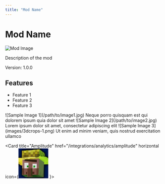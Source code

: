 ---
title: "Mod Name"
---

# Mod Name

<div style={{display: 'flex', justifyContent: 'space-between'}}>
  <div>
    <img src="/logo/docusaurus.png" alt="Mod Image" />
  </div>
  <div>
    <p>Description of the mod</p>
    <p>Version: 1.0.0</p>
  </div>
</div>

## Features

- Feature 1
- Feature 2
- Feature 3

<CardGroup>
  <Card title="First Card" icon="image">
    ![Sample Image 1](/path/to/image1.jpg)
    Neque porro quisquam est qui dolorem ipsum quia dolor sit amet
  </Card>
  <Card title="Second Card" icon="photo">
    ![Sample Image 2](/path/to/image2.jpg)
    Lorem ipsum dolor sit amet, consectetur adipiscing elit
  </Card>
  <Card title="Third Card" icon="picture">
    ![Sample Image 3](images/3dcrops-1.png)
    Ut enim ad minim veniam, quis nostrud exercitation ullamco
  </Card>
</CardGroup>

  <Card
    title="Amplitude"
    href="/integrations/analytics/amplitude"
    horizontal
    icon={<svg version="1.1" xmlns="http://www.w3.org/2000/svg" width="96" height="96">
<path d="M0 0 C31.68 0 63.36 0 96 0 C96 31.68 96 63.36 96 96 C64.32 96 32.64 96 0 96 C0 64.32 0 32.64 0 0 Z " fill="#857219" transform="translate(0,0)"/>
<path d="M0 0 C0.82081055 0.66322266 0.82081055 0.66322266 1.65820312 1.33984375 C2.46741211 2.04173828 2.46741211 2.04173828 3.29296875 2.7578125 C4.40334521 3.67224017 5.51401221 4.58631517 6.625 5.5 C7.56730469 6.28632812 8.50960937 7.07265625 9.48046875 7.8828125 C10.47046875 8.5428125 11.46046875 9.2028125 12.48046875 9.8828125 C12.66796875 13.5078125 12.66796875 13.5078125 12.48046875 16.8828125 C16.77046875 16.8828125 21.06046875 16.8828125 25.48046875 16.8828125 C25.48046875 31.7328125 25.48046875 46.5828125 25.48046875 61.8828125 C-6.19953125 61.8828125 -37.87953125 61.8828125 -70.51953125 61.8828125 C-70.51953125 46.3728125 -70.51953125 30.8628125 -70.51953125 14.8828125 C-68.20953125 16.5328125 -65.89953125 18.1828125 -63.51953125 19.8828125 C-60.75523489 20.74134026 -60.75523489 20.74134026 -58.51953125 20.8828125 C-58.51953125 23.8528125 -58.51953125 26.8228125 -58.51953125 29.8828125 C-56.53953125 29.8828125 -54.55953125 29.8828125 -52.51953125 29.8828125 C-52.51953125 36.4828125 -52.51953125 43.0828125 -52.51953125 49.8828125 C-49.54953125 49.3878125 -49.54953125 49.3878125 -46.51953125 48.8828125 C-46.51953125 46.2428125 -46.51953125 43.6028125 -46.51953125 40.8828125 C-45.19953125 40.8828125 -43.87953125 40.8828125 -42.51953125 40.8828125 C-42.84953125 37.2528125 -43.17953125 33.6228125 -43.51953125 29.8828125 C-32.98934668 27.77677559 -22.15722255 29.09483537 -11.51953125 29.8828125 C-11.51953125 24.9328125 -11.51953125 19.9828125 -11.51953125 14.8828125 C-15.80953125 14.8828125 -20.09953125 14.8828125 -24.51953125 14.8828125 C-24.51953125 14.5528125 -24.51953125 14.2228125 -24.51953125 13.8828125 C-22.20953125 13.8828125 -19.89953125 13.8828125 -17.51953125 13.8828125 C-17.51953125 12.5628125 -17.51953125 11.2428125 -17.51953125 9.8828125 C-18.90458862 9.70890991 -18.90458862 9.70890991 -20.31762695 9.53149414 C-23.74518865 9.09967704 -27.17238293 8.66514174 -30.59936523 8.22875977 C-32.08230006 8.04049434 -33.56537276 7.85331162 -35.04858398 7.66723633 C-37.18119943 7.3994992 -39.31328778 7.12786491 -41.4453125 6.85546875 C-42.72833252 6.69312744 -44.01135254 6.53078613 -45.33325195 6.36352539 C-48.51953125 5.8828125 -48.51953125 5.8828125 -51.51953125 4.8828125 C-51.18953125 3.5628125 -50.85953125 2.2428125 -50.51953125 0.8828125 C-45.11212541 0.45156577 -39.70441364 0.02446138 -34.29638672 -0.39892578 C-32.45938437 -0.54331475 -30.62246823 -0.68880514 -28.78564453 -0.83544922 C-26.13466325 -1.04689482 -23.48338993 -1.25428454 -20.83203125 -1.4609375 C-20.02024414 -1.52655884 -19.20845703 -1.59218018 -18.37207031 -1.65979004 C-3.35274735 -2.81601735 -3.35274735 -2.81601735 0 0 Z " fill="#5C743E" transform="translate(70.51953125,34.1171875)"/>
<path d="M0 0 C5.94 0 11.88 0 18 0 C16.68 0.33 15.36 0.66 14 1 C14 2.98 14 4.96 14 7 C11.69 7 9.38 7 7 7 C7 5.35 7 3.7 7 2 C5.35 2 3.7 2 2 2 C2 8.6 2 15.2 2 22 C3.72605469 21.855625 5.45210937 21.71125 7.23046875 21.5625 C9.54945713 21.37472766 11.86846883 21.18724311 14.1875 21 C15.31865234 20.90460937 16.44980469 20.80921875 17.61523438 20.7109375 C25.42777303 20.08771504 33.1639161 19.88317672 41 20 C41 19.67 41 19.34 41 19 C43.31 19 45.62 19 48 19 C48 19.33 48 19.66 48 20 C46.35 20 44.7 20 43 20 C43 20.66 43 21.32 43 22 C45.31 21.67 47.62 21.34 50 21 C50 20.67 50 20.34 50 20 C51.65 20 53.3 20 55 20 C55 19.34 55 18.68 55 18 C58.69645225 18.22889757 62.39177904 18.46737811 66.0859375 18.73046875 C68.31866569 18.88421949 70.55289048 19.02245634 72.7890625 19.11328125 C73.53929688 19.15839844 74.28953125 19.20351563 75.0625 19.25 C75.69285156 19.27578125 76.32320313 19.3015625 76.97265625 19.328125 C80.37890568 20.45697838 82.92154776 22.10849273 85 25 C85.72354711 28.30438259 85.57057002 31.45019996 85.375 34.8125 C85.33439453 36.13797852 85.33439453 36.13797852 85.29296875 37.49023438 C85.22255869 39.66121114 85.11494606 41.83092529 85 44 C80.71 44 76.42 44 72 44 C72 41.69 72 39.38 72 37 C71.44570312 36.76667969 70.89140625 36.53335938 70.3203125 36.29296875 C68 35 68 35 65.6171875 32.80078125 C60.77952365 28.41104924 57.03579809 25.40801005 50.1953125 25.62792969 C47.10124402 25.89568561 44.02627396 26.26112409 40.94677734 26.66210938 C35.44222341 27.29328606 29.90806633 27.58194316 24.37985229 27.93295288 C21.1559503 28.14127108 17.93352374 28.37001643 14.7109375 28.59765625 C13.61056152 28.67508057 12.51018555 28.75250488 11.37646484 28.83227539 C10.59223145 28.88762451 9.80799805 28.94297363 9 29 C8.67 29.99 8.34 30.98 8 32 C8.73001221 32.08040527 9.46002441 32.16081055 10.2121582 32.24365234 C13.57939036 32.61681332 16.94593445 32.99587405 20.3125 33.375 C22.03436523 33.56449219 22.03436523 33.56449219 23.79101562 33.7578125 C30.92399773 34.56608243 37.95709088 35.60838904 45 37 C44.01 37.33 43.02 37.66 42 38 C42 38.99 42 39.98 42 41 C44.97 41.495 44.97 41.495 48 42 C48 46.95 48 51.9 48 57 C46.09734375 56.98839844 44.1946875 56.97679687 42.234375 56.96484375 C39.73958431 56.95546484 37.24479257 56.94636475 34.75 56.9375 C33.49574219 56.92912109 32.24148437 56.92074219 30.94921875 56.91210938 C29.74394531 56.90888672 28.53867187 56.90566406 27.296875 56.90234375 C26.18666992 56.89710693 25.07646484 56.89187012 23.93261719 56.88647461 C20.7878613 56.90794907 20.7878613 56.90794907 17 58 C17 61.3 17 64.6 17 68 C15.68 68 14.36 68 13 68 C13 70.64 13 73.28 13 76 C14.32 76.33 15.64 76.66 17 77 C13.7 77 10.4 77 7 77 C7 70.4 7 63.8 7 57 C5.02 57 3.04 57 1 57 C1 54.03 1 51.06 1 48 C0.319375 48.12375 -0.36125 48.2475 -1.0625 48.375 C-4.88631378 47.88685356 -6.67264788 46.46786191 -9.51391602 43.94287109 C-12.27409541 40.33427777 -11.7357069 36.47685455 -11.4375 32.125 C-11.40591797 31.24585937 -11.37433594 30.36671875 -11.34179688 29.4609375 C-11.25980944 27.30583913 -11.13426323 25.152474 -11 23 C-7.37 23 -3.74 23 0 23 C0 15.41 0 7.82 0 0 Z " fill="#A1D921" transform="translate(11,7)"/>
<path d="M0 0 C2.31 1.65 4.62 3.3 7 5 C9.76429636 5.85852776 9.76429636 5.85852776 12 6 C12.02945031 9.31248078 12.04694801 12.62492711 12.0625 15.9375 C12.07087891 16.86369141 12.07925781 17.78988281 12.08789062 18.74414062 C12.10837786 24.58300303 11.75429787 30.20913053 11 36 C11.63276855 36.20133545 12.26553711 36.4026709 12.91748047 36.61010742 C19.58166782 38.73053067 19.58166782 38.73053067 22.37109375 40.52734375 C27.74021876 42.70620288 32.873619 42.48040635 38.6171875 42.51171875 C39.82948029 42.52966995 41.04177307 42.54762115 42.290802 42.56611633 C46.15216626 42.62017724 50.01340716 42.6541027 53.875 42.6875 C56.49741298 42.72067666 59.11980969 42.75516664 61.7421875 42.79101562 C68.16134773 42.87590158 74.580524 42.94426957 81 43 C80.99419922 42.0730835 80.98839844 41.14616699 80.98242188 40.19116211 C80.95204425 31.63389463 81.11768265 23.11297596 81.5 14.5625 C81.54769531 13.43779297 81.59539062 12.31308594 81.64453125 11.15429688 C81.76020077 8.43606316 81.87869873 5.71798718 82 3 C86.90251498 2.019497 90.80942241 2 96 2 C96 16.85 96 31.7 96 47 C64.32 47 32.64 47 0 47 C0 31.49 0 15.98 0 0 Z " fill="#08121E" transform="translate(0,49)"/>
<path d="M0 0 C1.98 0 3.96 0 6 0 C6 0.99 6 1.98 6 3 C6.73001221 3.08040527 7.46002441 3.16081055 8.2121582 3.24365234 C11.57939036 3.61681332 14.94593445 3.99587405 18.3125 4.375 C20.03436523 4.56449219 20.03436523 4.56449219 21.79101562 4.7578125 C28.92399773 5.56608243 35.95709088 6.60838904 43 8 C42.01 8.33 41.02 8.66 40 9 C40 9.99 40 10.98 40 12 C41.98 12.33 43.96 12.66 46 13 C46 17.95 46 22.9 46 28 C44.09734375 27.98839844 42.1946875 27.97679688 40.234375 27.96484375 C37.73958431 27.95546484 35.24479257 27.94636475 32.75 27.9375 C31.49574219 27.92912109 30.24148437 27.92074219 28.94921875 27.91210938 C27.74394531 27.90888672 26.53867187 27.90566406 25.296875 27.90234375 C24.18666992 27.89710693 23.07646484 27.89187012 21.93261719 27.88647461 C18.7878613 27.90794907 18.7878613 27.90794907 15 29 C15 32.3 15 35.6 15 39 C13.68 39 12.36 39 11 39 C11 41.64 11 44.28 11 47 C12.32 47.33 13.64 47.66 15 48 C11.7 48 8.4 48 5 48 C5 41.4 5 34.8 5 28 C3.02 28 1.04 28 -1 28 C-1 25.03 -1 22.06 -1 19 C-2.65 19 -4.3 19 -6 19 C-6.33 18.34 -6.66 17.68 -7 17 C-5.02 17 -3.04 17 -1 17 C-1.01160156 16.27554688 -1.02320313 15.55109375 -1.03515625 14.8046875 C-1.08231311 9.75216677 -1.07377564 4.96621233 0 0 Z " fill="#916662" transform="translate(13,36)"/>
<path d="M0 0 C31.68 0 63.36 0 96 0 C96 10.56 96 21.12 96 32 C93.69 30.35 91.38 28.7 89 27 C87.68 26.67 86.36 26.34 85 26 C85.17015625 25.12601563 85.17015625 25.12601563 85.34375 24.234375 C85.5875357 20.3581824 85.13809445 17.48343227 82.72070312 14.33251953 C77.36908439 8.674399 71.0545257 3.86710107 63.07421875 3.39453125 C58.6195115 3.4646976 54.2428976 3.98792905 49.83544922 4.61376953 C44.90835081 5.28491381 39.95403194 5.64784178 35 6.0625 C33.55246338 6.19591797 33.55246338 6.19591797 32.07568359 6.33203125 C25.00349131 6.97640011 18.10588447 7.17545394 11 7 C11 14.59 11 22.18 11 30 C7.37 30 3.74 30 0 30 C0 20.1 0 10.2 0 0 Z " fill="#020F2B" transform="translate(0,0)"/>
<path d="M0 0 C1.58554687 -0.00386719 1.58554687 -0.00386719 3.203125 -0.0078125 C5.75 0.125 5.75 0.125 6.75 1.125 C6.82226502 2.97787502 6.8338122 4.83333878 6.8125 6.6875 C6.80347656 7.69941406 6.79445312 8.71132812 6.78515625 9.75390625 C6.77355469 10.53636719 6.76195312 11.31882812 6.75 12.125 C8.73 12.125 10.71 12.125 12.75 12.125 C12.75 14.435 12.75 16.745 12.75 19.125 C10.77 19.125 8.79 19.125 6.75 19.125 C6.75 20.115 6.75 21.105 6.75 22.125 C7.31807373 22.0935791 7.88614746 22.0621582 8.47143555 22.02978516 C20.72034443 21.44290728 30.06175756 21.46219952 40.75 28.125 C40.75 28.455 40.75 28.785 40.75 29.125 C33.47702402 29.30425634 26.20462871 29.4258053 18.92993164 29.50952148 C16.46161616 29.54446339 13.99344274 29.59203499 11.52563477 29.65307617 C-3.32730196 30.01094203 -14.33525345 29.87733604 -27.25 22.125 C-26.92 15.195 -26.59 8.265 -26.25 1.125 C-24.27 1.125 -22.29 1.125 -20.25 1.125 C-20.25 7.725 -20.25 14.325 -20.25 21.125 C-18.27 20.795 -16.29 20.465 -14.25 20.125 C-14.25 17.485 -14.25 14.845 -14.25 12.125 C-12.93 12.125 -11.61 12.125 -10.25 12.125 C-10.58 8.495 -10.91 4.865 -11.25 1.125 C-7.23493173 0.32198635 -4.0360615 -0.00994104 0 0 Z " fill="#583626" transform="translate(38.25,62.875)"/>
<path d="M0 0 C5.94 0 11.88 0 18 0 C16.68 0.33 15.36 0.66 14 1 C14 2.98 14 4.96 14 7 C11.69 7 9.38 7 7 7 C7 5.35 7 3.7 7 2 C5.35 2 3.7 2 2 2 C2 8.6 2 15.2 2 22 C3.72605469 21.855625 5.45210937 21.71125 7.23046875 21.5625 C9.54945713 21.37472766 11.86846883 21.18724311 14.1875 21 C15.31865234 20.90460937 16.44980469 20.80921875 17.61523438 20.7109375 C25.42777303 20.08771504 33.1639161 19.88317672 41 20 C41 19.67 41 19.34 41 19 C43.31 19 45.62 19 48 19 C48 19.33 48 19.66 48 20 C46.35 20 44.7 20 43 20 C43.95865509 22.33075929 43.95865509 22.33075929 47 24 C40.07 24 33.14 24 26 24 C26 24.66 26 25.32 26 26 C23.03 26.495 23.03 26.495 20 27 C20 26.34 20 25.68 20 25 C17.69 25.33 15.38 25.66 13 26 C14.98 26.33 16.96 26.66 19 27 C19 27.33 19 27.66 19 28 C10.585 28.495 10.585 28.495 2 29 C1.67 34.61 1.34 40.22 1 46 C-6 46 -6 46 -8.91796875 44.609375 C-12.06011768 40.67137221 -11.5467239 37.12906409 -11.3125 32.25 C-11.28994141 31.36183594 -11.26738281 30.47367188 -11.24414062 29.55859375 C-11.1853524 27.37167171 -11.09567398 25.18561903 -11 23 C-7.37 23 -3.74 23 0 23 C0 15.41 0 7.82 0 0 Z " fill="#E6DA3A" transform="translate(11,7)"/>
<path d="M0 0 C0.11813543 10.72407184 -0.12842148 21.30759925 -1 32 C-2.98 32 -4.96 32 -7 32 C-7 27.05 -7 22.1 -7 17 C-11.29 17 -15.58 17 -20 17 C-20 16.67 -20 16.34 -20 16 C-17.69 16 -15.38 16 -13 16 C-13 14.68 -13 13.36 -13 12 C-14.38505737 11.82609741 -14.38505737 11.82609741 -15.7980957 11.64868164 C-19.2256574 11.21686454 -22.65285168 10.78232924 -26.07983398 10.34594727 C-27.56276881 10.15768184 -29.04584151 9.97049912 -30.52905273 9.78442383 C-32.66166818 9.5166867 -34.79375653 9.24505241 -36.92578125 8.97265625 C-38.20880127 8.81031494 -39.49182129 8.64797363 -40.8137207 8.48071289 C-44 8 -44 8 -47 7 C-46.67 5.68 -46.34 4.36 -46 3 C-40.57424362 2.56926925 -35.14821997 2.14213854 -29.72192383 1.71826172 C-27.87809703 1.57373027 -26.03434546 1.4282357 -24.19067383 1.28173828 C-21.53225856 1.07067317 -18.87358713 0.86313589 -16.21484375 0.65625 C-15.39789536 0.59062866 -14.58094696 0.52500732 -13.73924255 0.45739746 C-9.14262936 0.10357224 -4.61022609 -0.06466711 0 0 Z " fill="#885B5D" transform="translate(66,32)"/>
<path d="M0 0 C1.90242995 1.42682246 3.80131246 2.85636493 5.6875 4.3046875 C7.9520132 6.020247 7.9520132 6.020247 10.3125 7.3828125 C12.56263412 8.78914633 14.2918633 9.96269112 16 12 C16.66018786 15.43503996 16.49087186 18.55026168 16 22 C17.32 22.33 18.64 22.66 20 23 C17.47891897 22.85775413 14.95819597 22.71129879 12.4375 22.5625 C11.73302734 22.52318359 11.02855469 22.48386719 10.30273438 22.44335938 C5.8201459 22.17481721 1.43706503 21.69383803 -3 21 C-3 21.66 -3 22.32 -3 23 C-6.90028225 25.60018816 -10.47434569 25.15085514 -15 25 C-16.37432457 21.18243176 -15.67975039 17.92744671 -15 14 C-8.565 13.505 -8.565 13.505 -2 13 C-2 9.04 -2 5.08 -2 1 C-1.34 0.67 -0.68 0.34 0 0 Z " fill="#72A11E" transform="translate(69,4)"/>
<path d="M0 0 C0 13.53 0 27.06 0 41 C-4.29 41 -8.58 41 -13 41 C-12.67 39.35 -12.34 37.7 -12 36 C-11.83501119 33.7105001 -11.70702867 31.41818919 -11.60546875 29.125 C-11.53650391 27.81015625 -11.46753906 26.4953125 -11.39648438 25.140625 C-11.28913135 23.06726218 -11.18726342 20.99428997 -11.10131836 18.91992188 C-11.01557644 16.90415087 -10.90455656 14.88950555 -10.79296875 12.875 C-10.7364917 11.67617187 -10.68001465 10.47734375 -10.62182617 9.2421875 C-9.89688105 5.46234015 -8.6745693 3.72315225 -6 1 C-3.81288231 0.16374912 -2.32414606 0 0 0 Z " fill="#001955" transform="translate(96,55)"/>
<path d="M0 0 C7.2376202 -0.16690529 14.19845534 0.46369274 21.375 1.375 C22.45394531 1.50132813 23.53289063 1.62765625 24.64453125 1.7578125 C25.67707031 1.88671875 26.70960937 2.015625 27.7734375 2.1484375 C28.70591309 2.26364746 29.63838867 2.37885742 30.59912109 2.49755859 C33 3 33 3 36 5 C35.01 5 34.02 5 33 5 C33 5.99 33 6.98 33 8 C34.98 8.33 36.96 8.66 39 9 C39 13.95 39 18.9 39 24 C34.38 24 29.76 24 25 24 C25 19.38 25 14.76 25 10 C21.04 10 17.08 10 13 10 C13 8.35 13 6.7 13 5 C10.69 5 8.38 5 6 5 C6 4.34 6 3.68 6 3 C4.02 3 2.04 3 0 3 C0 2.01 0 1.02 0 0 Z " fill="#906355" transform="translate(20,40)"/>
<path d="M0 0 C0.99 0 1.98 0 3 0 C3.17221435 1.64526209 3.33740831 3.29125911 3.5 4.9375 C3.5928125 5.85402344 3.685625 6.77054687 3.78125 7.71484375 C4.0542903 11.81532393 4.04112845 15.89229634 4 20 C4.56807373 19.9685791 5.13614746 19.9371582 5.72143555 19.90478516 C17.97034443 19.31790728 27.31175756 19.33719952 38 26 C38 26.33 38 26.66 38 27 C30.69029929 27.15334429 23.38101998 27.25771184 16.07006836 27.32958984 C13.58813985 27.35958391 11.10631573 27.40039335 8.62475586 27.45263672 C-17.85854509 27.9958293 -17.85854509 27.9958293 -28 21 C-28 20.67 -28 20.34 -28 20 C-23.05 20 -18.1 20 -13 20 C-13 21.98 -13 23.96 -13 26 C-8.71 26 -4.42 26 0 26 C0 17.42 0 8.84 0 0 Z " fill="#343616" transform="translate(41,65)"/>
<path d="M0 0 C1.98 0 3.96 0 6 0 C7 1 7 1 7.06591797 3.12963867 C7.04158691 4.0497876 7.01725586 4.96993652 6.9921875 5.91796875 C6.97542969 6.92537109 6.95867188 7.93277344 6.94140625 8.97070312 C6.89753478 11.09588852 6.8456014 13.22092453 6.78515625 15.34570312 C6.70450029 21.11260403 6.91929734 24.94345401 10 30 C10 30.99 10 31.98 10 33 C11.11375 33.0825 12.2275 33.165 13.375 33.25 C14.57125 33.4975 15.7675 33.745 17 34 C17.66 35.32 18.32 36.64 19 38 C12.73 38 6.46 38 0 38 C0 25.46 0 12.92 0 0 Z " fill="#001953" transform="translate(0,58)"/>
<path d="M0 0 C7.26 0 14.52 0 22 0 C22 8.25 22 16.5 22 25 C17 23 17 23 15.85546875 21.1953125 C15.63503906 20.51210938 15.41460937 19.82890625 15.1875 19.125 C14.95417969 18.44695313 14.72085938 17.76890625 14.48046875 17.0703125 C14 15 14 15 14 11 C13.4225 10.71125 12.845 10.4225 12.25 10.125 C10.16666667 9.08333333 8.08333333 8.04166667 6 7 C6 6.34 6 5.68 6 5 C5.38125 4.9175 4.7625 4.835 4.125 4.75 C2 4 2 4 0 0 Z " fill="#001954" transform="translate(74,0)"/>
<path d="M0 0 C0.495 0.99 0.495 0.99 1 2 C0.34 2 -0.32 2 -1 2 C-1 3.65 -1 5.3 -1 7 C-3.31 7 -5.62 7 -8 7 C-8 5.68 -8 4.36 -8 3 C-10.31 3 -12.62 3 -15 3 C-15 4.65 -15 6.3 -15 8 C-16.98 8.33 -18.96 8.66 -21 9 C-21.33 11.31 -21.66 13.62 -22 16 C-24.31 16 -26.62 16 -29 16 C-29 14.02 -29 12.04 -29 10 C-31.31 10 -33.62 10 -36 10 C-36 7.69 -36 5.38 -36 3 C-24.03642101 1.29564504 -12.11083536 -0.23746736 0 0 Z " fill="#C0BC32" transform="translate(68,3)"/>
<path d="M0 0 C1.8253125 0.0309375 1.8253125 0.0309375 3.6875 0.0625 C3.6875 0.7225 3.6875 1.3825 3.6875 2.0625 C0.3875 2.3925 -2.9125 2.7225 -6.3125 3.0625 C-6.3125 11.3125 -6.3125 19.5625 -6.3125 28.0625 C-6.9725 28.0625 -7.6325 28.0625 -8.3125 28.0625 C-8.3125 26.0825 -8.3125 24.1025 -8.3125 22.0625 C-13.9225 22.0625 -19.5325 22.0625 -25.3125 22.0625 C-24.9825 15.1325 -24.6525 8.2025 -24.3125 1.0625 C-22.3325 1.0625 -20.3525 1.0625 -18.3125 1.0625 C-18.3125 7.6625 -18.3125 14.2625 -18.3125 21.0625 C-16.3325 20.7325 -14.3525 20.4025 -12.3125 20.0625 C-12.3125 17.4225 -12.3125 14.7825 -12.3125 12.0625 C-10.9925 12.0625 -9.6725 12.0625 -8.3125 12.0625 C-8.6425 8.4325 -8.9725 4.8025 -9.3125 1.0625 C-5.83919872 0.36783974 -3.39947137 -0.05761816 0 0 Z " fill="#714F36" transform="translate(36.3125,62.9375)"/>
<path d="M0 0 C28.35792096 -0.41277905 28.35792096 -0.41277905 39 2 C39 4.31 39 6.62 39 9 C30.21252586 8.55834185 21.5344674 7.63243085 12.8125 6.5 C11.79663818 6.36940186 10.78077637 6.23880371 9.73413086 6.10424805 C2.38349814 5.12783271 2.38349814 5.12783271 -1 4 C-0.67 2.68 -0.34 1.36 0 0 Z " fill="#2E2110" transform="translate(20,35)"/>
<path d="M0 0 C2.64 0 5.28 0 8 0 C8.02685412 2.31243792 8.04632841 4.6249627 8.0625 6.9375 C8.07410156 8.22527344 8.08570312 9.51304688 8.09765625 10.83984375 C8 14 8 14 7 15 C4.81360547 15.07258946 2.62499611 15.08373783 0.4375 15.0625 C-1.35880859 15.04896484 -1.35880859 15.04896484 -3.19140625 15.03515625 C-4.11824219 15.02355469 -5.04507812 15.01195312 -6 15 C-6 17.31 -6 19.62 -6 22 C-7.65 22 -9.3 22 -11 22 C-11 15.73 -11 9.46 -11 3 C-9.35 3 -7.7 3 -6 3 C-6 4.65 -6 6.3 -6 8 C-3.69 8 -1.38 8 1 8 C1.20970559 3.85906302 1.20970559 3.85906302 0 0 Z " fill="#A79E12" transform="translate(24,6)"/>
<path d="M0 0 C2.31 0 4.62 0 7 0 C7 1.98 7 3.96 7 6 C8.32 6.33 9.64 6.66 11 7 C10.01 7 9.02 7 8 7 C8.020625 7.94875 8.04125 8.8975 8.0625 9.875 C8 13 8 13 7 15 C-1.54839185 16.29262416 -10.37175551 16.14222381 -19 16 C-19 15.67 -19 15.34 -19 15 C-17.35 15 -15.7 15 -14 15 C-14 12.69 -14 10.38 -14 8 C-7.565 7.505 -7.565 7.505 -1 7 C-0.67 4.69 -0.34 2.38 0 0 Z " fill="#86721A" transform="translate(32,13)"/>
<path d="M0 0 C4.29 0 8.58 0 13 0 C13 6.6 13 13.2 13 20 C8.71 20 4.42 20 0 20 C0 19.34 0 18.68 0 18 C1.98 18 3.96 18 6 18 C6 15.69 6 13.38 6 11 C4.02 11 2.04 11 0 11 C0 7.37 0 3.74 0 0 Z " fill="#825549" transform="translate(45,64)"/>
<path d="M0 0 C8.91 0 17.82 0 27 0 C24 3 24 3 21.2578125 3.1171875 C19.17404051 2.9560979 17.09069014 2.78945558 15.0078125 2.6171875 C11.83705835 2.77711664 11.83705835 2.77711664 9.19140625 5.02734375 C6.59662109 8.547186 6.09598714 11.45162692 5.8125 15.6875 C5.22466216 22.77533784 5.22466216 22.77533784 3 25 C2.01 25 1.02 25 0 25 C0 16.75 0 8.5 0 0 Z " fill="#001953" transform="translate(0,0)"/>
<path d="M0 0 C4.29 0 8.58 0 13 0 C13 2.97 13 5.94 13 9 C11.35 9 9.7 9 8 9 C8 10.98 8 12.96 8 15 C9.65 15 11.3 15 13 15 C13 15.99 13 16.98 13 18 C8.71 18 4.42 18 0 18 C0 12.06 0 6.12 0 0 Z " fill="#DEDDDC" transform="translate(19,46)"/>
<path d="M0 0 C3.96 0 7.92 0 12 0 C12 4.62 12 9.24 12 14 C7.71 13.67 3.42 13.34 -1 13 C-1 12.34 -1 11.68 -1 11 C-2.65 11 -4.3 11 -6 11 C-6 9.02 -6 7.04 -6 5 C-4.02 5 -2.04 5 0 5 C0 3.35 0 1.7 0 0 Z " fill="#83594B" transform="translate(33,50)"/>
<path d="M0 0 C1.98 0 3.96 0 6 0 C5.34 0.66 4.68 1.32 4 2 C5.0725 2.103125 6.145 2.20625 7.25 2.3125 C10.84739269 2.97202199 12.45776191 3.45776191 15 6 C15 6.66 15 7.32 15 8 C13.74832031 7.97679687 12.49664062 7.95359375 11.20703125 7.9296875 C-1.33283825 7.77890751 -13.69307186 8.33341712 -26.1862793 9.46435547 C-32.31321677 9.96943597 -37.23921955 10.29073744 -43 8 C-43 7.67 -43 7.34 -43 7 C-40.36 7 -37.72 7 -35 7 C-35 7.66 -35 8.32 -35 9 C-33.02 8.67 -31.04 8.34 -29 8 C-29 7.34 -29 6.68 -29 6 C-23.06 5.67 -17.12 5.34 -11 5 C-11 4.67 -11 4.34 -11 4 C-9.02 3.67 -7.04 3.34 -5 3 C-5 2.67 -5 2.34 -5 2 C-3.35 2 -1.7 2 0 2 C0 1.34 0 0.68 0 0 Z " fill="#C8DA31" transform="translate(66,25)"/>
<path d="M0 0 C2.31 0 4.62 0 7 0 C7 0.33 7 0.66 7 1 C5.35 1 3.7 1 2 1 C2.95865509 3.33075929 2.95865509 3.33075929 6 5 C-0.93 5 -7.86 5 -15 5 C-15 5.66 -15 6.32 -15 7 C-16.98 7.33 -18.96 7.66 -21 8 C-21 7.34 -21 6.68 -21 6 C-23.31 6.33 -25.62 6.66 -28 7 C-28 7.33 -28 7.66 -28 8 C-32.51815281 8.88277755 -36.77512694 9.10589503 -41.375 9.0625 C-43.24285156 9.04896484 -43.24285156 9.04896484 -45.1484375 9.03515625 C-46.55996094 9.01775391 -46.55996094 9.01775391 -48 9 C-44.29583874 6.62409858 -41.07015427 6.79499714 -36.75 6.875 C-35.48671875 6.89304687 -34.2234375 6.91109375 -32.921875 6.9296875 C-31.95765625 6.95289063 -30.9934375 6.97609375 -30 7 C-30 6.34 -30 5.68 -30 5 C-32.97 5 -35.94 5 -39 5 C-36.51154721 2.51154721 -35.46149351 2.64443691 -32.01171875 2.3671875 C-31.00044922 2.2832373 -29.98917969 2.19928711 -28.94726562 2.11279297 C-27.87154297 2.03432129 -26.79582031 1.95584961 -25.6875 1.875 C-24.06038086 1.74762451 -24.06038086 1.74762451 -22.40039062 1.61767578 C-14.91729106 1.0612574 -7.50428761 0.73617739 0 1 C0 0.67 0 0.34 0 0 Z " fill="#E0DA68" transform="translate(52,26)"/>
<path d="M0 0 C1.65 0 3.3 0 5 0 C5.02945031 3.31248078 5.04694801 6.62492711 5.0625 9.9375 C5.07087891 10.86369141 5.07925781 11.78988281 5.08789062 12.74414062 C5.10837786 18.58300303 4.75429787 24.20913053 4 30 C4.63276855 30.20133545 5.26553711 30.4026709 5.91748047 30.61010742 C12.58166782 32.73053067 12.58166782 32.73053067 15.37109375 34.52734375 C20.74021876 36.70620288 25.873619 36.48040635 31.6171875 36.51171875 C32.82948029 36.52966995 34.04177307 36.54762115 35.290802 36.56611633 C39.15216626 36.62017724 43.01340716 36.6541027 46.875 36.6875 C49.49741298 36.72067666 52.11980969 36.75516664 54.7421875 36.79101562 C61.16134773 36.87590158 67.580524 36.94426957 74 37 C74 37.33 74 37.66 74 38 C66.37646957 38.04636314 58.75295378 38.08188943 51.12931442 38.10362434 C47.58925136 38.11405661 44.04928484 38.12820554 40.50927734 38.15087891 C36.43846719 38.17678851 32.36775828 38.18647738 28.296875 38.1953125 C27.02696716 38.20563507 25.75705933 38.21595764 24.44866943 38.22659302 C23.26774719 38.22674408 22.08682495 38.22689514 20.87011719 38.22705078 C19.83087097 38.231492 18.79162476 38.23593323 17.72088623 38.24050903 C14.97631818 37.99790668 13.33862642 37.41168011 11 36 C11 35.34 11 34.68 11 34 C10.2575 34.0825 9.515 34.165 8.75 34.25 C6 34 6 34 3.86401367 32.35546875 C1.52772479 29.40320744 1.47797923 27.79537632 1.42578125 24.0625 C1.39806641 22.92039062 1.37035156 21.77828125 1.34179688 20.6015625 C1.33212891 19.41304687 1.32246094 18.22453125 1.3125 17 C1.27036897 14.64576922 1.2249356 12.29159461 1.17578125 9.9375 C1.16458252 8.89464844 1.15338379 7.85179687 1.1418457 6.77734375 C1.01801535 4.35274114 0.69504853 2.31520907 0 0 Z " fill="#0C181D" transform="translate(7,55)"/>
<path d="M0 0 C7.26587537 4.70936366 7.26587537 4.70936366 9 10 C9.27124023 12.90673828 9.27124023 12.90673828 9.30859375 16.0703125 C9.34629883 17.78541016 9.34629883 17.78541016 9.38476562 19.53515625 C9.42003582 21.93614223 9.45126001 24.33719092 9.47851562 26.73828125 C9.50494141 27.87910156 9.53136719 29.01992187 9.55859375 30.1953125 C9.57204834 31.23703613 9.58550293 32.27875977 9.59936523 33.35205078 C9.78949041 36.01677279 9.78949041 36.01677279 11.35961914 37.81982422 C13.49361074 39.35512938 15.42144244 39.65154628 18 40 C18 40.66 18 41.32 18 42 C18.63808594 42.10957031 19.27617187 42.21914062 19.93359375 42.33203125 C20.75988281 42.49058594 21.58617188 42.64914063 22.4375 42.8125 C23.26121094 42.96332031 24.08492187 43.11414063 24.93359375 43.26953125 C25.61550781 43.51058594 26.29742188 43.75164062 27 44 C27.33 44.99 27.66 45.98 28 47 C26.56344146 47.08131463 25.1255517 47.13933559 23.6875 47.1875 C22.48673828 47.23970703 22.48673828 47.23970703 21.26171875 47.29296875 C18.47642212 46.93217903 17.84548058 46.02691828 16 44 C15.030625 43.79375 14.06125 43.5875 13.0625 43.375 C9.00885719 41.55499711 8.46078391 39.69402479 6.80053711 35.71386719 C5.35822909 30.82435943 5.58419422 25.99138758 5.75 20.9375 C5.76804687 19.88111328 5.78609375 18.82472656 5.8046875 17.73632812 C5.85137987 15.1565745 5.91684412 12.57879183 6 10 C3.03 9.505 3.03 9.505 0 9 C0 6.03 0 3.06 0 0 Z " fill="#001136" transform="translate(0,49)"/>
<path d="M0 0 C2.97 0 5.94 0 9 0 C10 1 10 1 10.09765625 3.28515625 C10.08605469 4.20167969 10.07445312 5.11820312 10.0625 6.0625 C10.05347656 6.98160156 10.04445313 7.90070313 10.03515625 8.84765625 C10.02355469 9.55792969 10.01195312 10.26820312 10 11 C8.68 11 7.36 11 6 11 C6 13.64 6 16.28 6 19 C7.32 19.33 8.64 19.66 10 20 C6.7 20 3.4 20 0 20 C0 13.4 0 6.8 0 0 Z " fill="#83564B" transform="translate(18,64)"/>
<path d="M0 0 C17.82 0 35.64 0 54 0 C53.34 0.99 52.68 1.98 52 3 C49.82333374 3.36076355 49.82333374 3.36076355 47.09130859 3.34057617 C45.55994766 3.34023628 45.55994766 3.34023628 43.99765015 3.33988953 C42.89240997 3.32440567 41.7871698 3.30892181 40.6484375 3.29296875 C39.5192691 3.28872391 38.39010071 3.28447906 37.22671509 3.28010559 C33.60923727 3.26327132 29.99231031 3.22560975 26.375 3.1875 C23.92709136 3.17245934 21.47917402 3.15876986 19.03125 3.14648438 C13.0206444 3.11335227 7.01036154 3.06310579 1 3 C0.67 2.01 0.34 1.02 0 0 Z " fill="#000719" transform="translate(27,93)"/>
<path d="M0 0 C2.31 0 4.62 0 7 0 C7.13815214 7.07645981 6.72218002 13.95874484 6 21 C-0.27 21 -6.54 21 -13 21 C-13 20.67 -13 20.34 -13 20 C-8.71 20 -4.42 20 0 20 C0 13.4 0 6.8 0 0 Z " fill="#5D3C2A" transform="translate(58,64)"/>
<path d="M0 0 C4.95 0 9.9 0 15 0 C15 1.98 15 3.96 15 6 C28.2 5.67 41.4 5.34 55 5 C52.36 3.68 49.72 2.36 47 1 C47 0.67 47 0.34 47 0 C52.09770828 -0.3718693 55.31465455 0.76636141 59.875 3 C61.02742188 3.556875 62.17984375 4.11375 63.3671875 4.6875 C64.23601562 5.120625 65.10484375 5.55375 66 6 C66 6.33 66 6.66 66 7 C58.69029929 7.15334429 51.38101998 7.25771184 44.07006836 7.32958984 C41.58813985 7.35958391 39.10631573 7.40039335 36.62475586 7.45263672 C10.14145491 7.9958293 10.14145491 7.9958293 0 1 C0 0.67 0 0.34 0 0 Z " fill="#356324" transform="translate(13,85)"/>
<path d="M0 0 C5.94 0 11.88 0 18 0 C16.68 0.33 15.36 0.66 14 1 C14 2.98 14 4.96 14 7 C11.69 7 9.38 7 7 7 C7 5.35 7 3.7 7 2 C5.35 2 3.7 2 2 2 C2 8.6 2 15.2 2 22 C6.455 22.99 6.455 22.99 11 24 C11 24.66 11 25.32 11 26 C8.64558284 25.85758352 6.29152516 25.71115192 3.9375 25.5625 C2.62652344 25.48128906 1.31554687 25.40007813 -0.03515625 25.31640625 C-3.73663238 25.02101751 -7.33370448 24.56734612 -11 24 C-11 23.67 -11 23.34 -11 23 C-7.37 23 -3.74 23 0 23 C0 15.41 0 7.82 0 0 Z " fill="#ACA12D" transform="translate(11,7)"/>
<path d="M0 0 C0 1.98 0 3.96 0 6 C0.66 6.33 1.32 6.66 2 7 C0.68 7.33 -0.64 7.66 -2 8 C-2 8.66 -2 9.32 -2 10 C-5.90028225 12.60018816 -9.47434569 12.15085514 -14 12 C-15.37432457 8.18243176 -14.67975039 4.92744671 -14 1 C-9.27685687 0.22887459 -4.78478822 -0.09764874 0 0 Z " fill="#494A13" transform="translate(68,17)"/>
<path d="M0 0 C1.34313399 0.64669414 2.67391178 1.31903578 4 2 C4.9075 2.350625 5.815 2.70125 6.75 3.0625 C9 5 9 5 9.31640625 7.1953125 C9.31281974 9.48350482 9.21485738 11.72251174 9 14 C10.32 14.33 11.64 14.66 13 15 C7.72 14.67 2.44 14.34 -3 14 C-3.33 12.35 -3.66 10.7 -4 9 C-3.34 9 -2.68 9 -2 9 C-2.04125 8.071875 -2.0825 7.14375 -2.125 6.1875 C-2 3 -2 3 0 0 Z " fill="#65941A" transform="translate(76,12)"/>
<path d="M0 0 C2.31 0 4.62 0 7 0 C7 1.32 7 2.64 7 4 C9.31 4 11.62 4 14 4 C14 6.31 14 8.62 14 11 C9.23692563 11.95261487 4.8333472 12.08333357 0 12 C0 10.02 0 8.04 0 6 C-1.98 6 -3.96 6 -6 6 C-6 5.67 -6 5.34 -6 5 C-4.02 5 -2.04 5 0 5 C0 3.35 0 1.7 0 0 Z " fill="#9A8A1C" transform="translate(53,6)"/>
<path d="M0 0 C0.99 0 1.98 0 3 0 C2.67 4.62 2.34 9.24 2 14 C-5 14 -5 14 -7.9375 12.375 C-10 10 -10 10 -10.3125 6.75 C-10.209375 5.8425 -10.10625 4.935 -10 4 C-8.02 4 -6.04 4 -4 4 C-4 3.34 -4 2.68 -4 2 C-2.68 2 -1.36 2 0 2 C0 1.34 0 0.68 0 0 Z " fill="#D9C824" transform="translate(10,39)"/>
<path d="M0 0 C0 1.65 0 3.3 0 5 C-1.98 5.33 -3.96 5.66 -6 6 C-6.33 8.31 -6.66 10.62 -7 13 C-9.31 13 -11.62 13 -14 13 C-14 11.02 -14 9.04 -14 7 C-14.99 6.67 -15.98 6.34 -17 6 C-16.01 6 -15.02 6 -14 6 C-14 4.35 -14 2.7 -14 1 C-9.27685687 0.22887459 -4.78478822 -0.09764874 0 0 Z " fill="#B6B72F" transform="translate(53,6)"/>
<path d="M0 0 C1.19206055 0.08701172 1.19206055 0.08701172 2.40820312 0.17578125 C8.18671044 0.75888952 11.17142431 2.12833623 15.1875 6.375 C15.5625 9.1875 15.5625 9.1875 15.1875 11.375 C12.69388429 10.17118552 10.50606917 8.92071278 8.1875 7.375 C5.6254719 6.77705503 3.06034397 6.36436641 0.46484375 5.9375 C-1.8125 5.375 -1.8125 5.375 -3.8125 3.375 C-4.988125 3.21 -6.16375 3.045 -7.375 2.875 C-8.509375 2.71 -9.64375 2.545 -10.8125 2.375 C-11.1425 1.715 -11.4725 1.055 -11.8125 0.375 C-7.705236 -0.994088 -4.25887717 -0.42895166 0 0 Z " fill="#9ED62A" transform="translate(80.8125,25.625)"/>
<path d="M0 0 C0 2.64 0 5.28 0 8 C-6.34241995 9.15316726 -12.56688704 9.09507063 -19 9 C-19 8.67 -19 8.34 -19 8 C-17.35 8 -15.7 8 -14 8 C-14 5.69 -14 3.38 -14 1 C-11.85420251 0.83287252 -9.70836101 0.66631 -7.5625 0.5 C-5.77005859 0.36078125 -5.77005859 0.36078125 -3.94140625 0.21875 C-1 0 -1 0 0 0 Z " fill="#5F4E11" transform="translate(32,20)"/>
<path d="M0 0 C3.96 0 7.92 0 12 0 C12 4.29 12 8.58 12 13 C10.02 13 8.04 13 6 13 C6.66 10.36 7.32 7.72 8 5 C6.02 5 4.04 5 2 5 C2 6.98 2 8.96 2 11 C1.34 10.67 0.68 10.34 0 10 C0 6.7 0 3.4 0 0 Z " fill="#E0E2E1" transform="translate(46,50)"/>
<path d="M0 0 C4.62 0 9.24 0 14 0 C14 4.95 14 9.9 14 15 C9.38 15 4.76 15 0 15 C0 10.05 0 5.1 0 0 Z M1 1 C1 4.3 1 7.6 1 11 C1.99 11.495 1.99 11.495 3 12 C3 10.02 3 8.04 3 6 C4.98 6 6.96 6 9 6 C8.34 8.64 7.68 11.28 7 14 C8.98 14 10.96 14 13 14 C13 9.71 13 5.42 13 1 C9.04 1 5.08 1 1 1 Z " fill="#CABEBA" transform="translate(45,49)"/>
<path d="M0 0 C1.65 0 3.3 0 5 0 C5 6.6 5 13.2 5 20 C3.35 20 1.7 20 0 20 C0 13.4 0 6.8 0 0 Z " fill="#613829" transform="translate(13,64)"/>
<path d="M0 0 C0.99 0 1.98 0 3 0 C3 7.26 3 14.52 3 22 C-0.63 22 -4.26 22 -8 22 C-8 21.01 -8 20.02 -8 19 C-5.09399739 17.74335022 -3.20395416 17 0 17 C0 11.39 0 5.78 0 0 Z " fill="#000D26" transform="translate(8,8)"/>
<path d="M0 0 C2.64 0 5.28 0 8 0 C8 4.62 8 9.24 8 14 C5.69 14 3.38 14 1 14 C1.01160156 13.15695313 1.02320312 12.31390625 1.03515625 11.4453125 C1.04417969 10.34960938 1.05320312 9.25390625 1.0625 8.125 C1.07410156 7.03445312 1.08570312 5.94390625 1.09765625 4.8203125 C1.19744303 2.04822454 1.19744303 2.04822454 0 0 Z " fill="#9D8B1E" transform="translate(24,6)"/>
<path d="M0 0 C0 1.32 0 2.64 0 4 C-1.98 4 -3.96 4 -6 4 C-6 5.65 -6 7.3 -6 9 C-6.33 7.68 -6.66 6.36 -7 5 C-15.25 4.34 -23.5 3.68 -32 3 C-32 2.67 -32 2.34 -32 2 C-27.97954457 1.66200308 -23.95858312 1.33043881 -19.9375 1 C-18.2369043 0.85691406 -18.2369043 0.85691406 -16.50195312 0.7109375 C-10.98316765 0.2604244 -5.53752411 -0.12859272 0 0 Z " fill="#8B644A" transform="translate(66,32)"/>
<path d="M0 0 C0 0.66 0 1.32 0 2 C-1.11375 2.433125 -2.2275 2.86625 -3.375 3.3125 C-7.17512334 4.69911119 -7.17512334 4.69911119 -9 8 C-9.429813 11.11604808 -9.429813 11.11604808 -9.5625 14.6796875 C-9.59931885 15.32946564 -9.6361377 15.97924377 -9.67407227 16.64871216 C-9.79133345 18.72378072 -9.89700302 20.79917759 -10 22.875 C-10.13601057 25.60220253 -10.28347481 28.32845002 -10.4375 31.0546875 C-10.49808594 32.26624512 -10.55867188 33.47780273 -10.62109375 34.72607422 C-10.98204189 37.84483356 -11.67855559 40.17053072 -13 43 C-14.32 42.67 -15.64 42.34 -17 42 C-16.34 41.01 -15.68 40.02 -15 39 C-14.34 39 -13.68 39 -13 39 C-12.94465088 38.05157227 -12.88930176 37.10314453 -12.83227539 36.12597656 C-12.62468467 32.59974259 -12.41370525 29.07374509 -12.20043945 25.54785156 C-12.10891457 24.02319275 -12.01873228 22.49845272 -11.92993164 20.97363281 C-11.80189152 18.77906813 -11.66899019 16.58484304 -11.53515625 14.390625 C-11.49656998 13.7113092 -11.4579837 13.03199341 -11.41822815 12.33209229 C-11.21761777 9.11777672 -10.93716295 6.08954818 -10 3 C-9.34 3 -8.68 3 -8 3 C-8 2.34 -8 1.68 -8 1 C-5.29120665 -0.35439668 -2.99066732 -0.06501451 0 0 Z " fill="#001032" transform="translate(96,53)"/>
<path d="M0 0 C0.66 0 1.32 0 2 0 C2.13605482 8.39004715 1.75475351 16.64380043 1 25 C0.34 25 -0.32 25 -1 25 C-1 22.03 -1 19.06 -1 16 C-2.65 16 -4.3 16 -6 16 C-6.33 15.34 -6.66 14.68 -7 14 C-5.02 14 -3.04 14 -1 14 C-1.01160156 13.24074219 -1.02320313 12.48148438 -1.03515625 11.69921875 C-1.04417969 10.70535156 -1.05320312 9.71148437 -1.0625 8.6875 C-1.07410156 7.70136719 -1.08570313 6.71523438 -1.09765625 5.69921875 C-1 3 -1 3 0 0 Z " fill="#B68D6A" transform="translate(13,39)"/>
<path d="M0 0 C4.42734904 1.3528011 6.55040063 3.06314386 9 7 C9.75 10.8125 9.75 10.8125 10 14 C12.31 14.33 14.62 14.66 17 15 C17 16.98 17 18.96 17 21 C16.54109375 20.65066406 16.0821875 20.30132813 15.609375 19.94140625 C14.99578125 19.48636719 14.3821875 19.03132813 13.75 18.5625 C13.14671875 18.11003906 12.5434375 17.65757813 11.921875 17.19140625 C9.93707244 15.96099003 8.28012345 15.43887332 6 15 C5.98582031 14.33613281 5.97164063 13.67226563 5.95703125 12.98828125 C5.72950819 6.82744805 5.72950819 6.82744805 2.4375 1.875 C1.633125 1.25625 0.82875 0.6375 0 0 Z " fill="#09121A" transform="translate(79,11)"/>
<path d="M0 0 C0.99 0 1.98 0 3 0 C3 0.66 3 1.32 3 2 C3.5775 2.103125 4.155 2.20625 4.75 2.3125 C7.47857039 3.14622984 8.90922899 4.04197636 11 6 C12.046875 8.91796875 12.046875 8.91796875 12.75 12.1875 C12.99234375 13.27417969 13.2346875 14.36085938 13.484375 15.48046875 C13.65453125 16.31191406 13.8246875 17.14335937 14 18 C14.639375 18.12375 15.27875 18.2475 15.9375 18.375 C16.9584375 18.684375 16.9584375 18.684375 18 19 C18.33 19.66 18.66 20.32 19 21 C16.69 20.67 14.38 20.34 12 20 C8.74031891 10.58997722 8.74031891 10.58997722 8 6 C5.03 5.505 5.03 5.505 2 5 C2 4.01 2 3.02 2 2 C1.34 2 0.68 2 0 2 C0 1.34 0 0.68 0 0 Z " fill="#001236" transform="translate(77,5)"/>
<path d="M0 0 C0.75410156 0.00322266 1.50820313 0.00644531 2.28515625 0.00976562 C3.06246094 0.01814453 3.83976562 0.02652344 4.640625 0.03515625 C5.43339844 0.03966797 6.22617187 0.04417969 7.04296875 0.04882812 C8.99222008 0.0605706 10.94143238 0.07850479 12.890625 0.09765625 C12.890625 0.42765625 12.890625 0.75765625 12.890625 1.09765625 C8.270625 1.42765625 3.650625 1.75765625 -1.109375 2.09765625 C-1.109375 3.74765625 -1.109375 5.39765625 -1.109375 7.09765625 C-3.419375 7.42765625 -5.729375 7.75765625 -8.109375 8.09765625 C-8.109375 5.78765625 -8.109375 3.47765625 -8.109375 1.09765625 C-5.33213575 0.3107718 -2.88327423 -0.02184299 0 0 Z " fill="#D6D25D" transform="translate(40.109375,4.90234375)"/>
<path d="M0 0 C0.66 0.33 1.32 0.66 2 1 C1.34386719 1.67546875 0.68773438 2.3509375 0.01171875 3.046875 C-2.50971197 6.74823738 -2.38654497 8.8247212 -2.1875 13.25 C-2.10117133 15.49921178 -2.03240443 17.74936538 -2 20 C-2.33 20.33 -2.66 20.66 -3 21 C-3.02070191 22.87500146 -2.99098649 24.75064725 -2.9375 26.625 C-2.88461708 31.54898722 -3.32360393 35.3899108 -5 40 C-5.66 40 -6.32 40 -7 40 C-6.76470581 38.97519531 -6.76470581 38.97519531 -6.5246582 37.9296875 C-5.93585643 34.64182278 -5.75325904 31.46205545 -5.60546875 28.125 C-5.53650391 26.81015625 -5.46753906 25.4953125 -5.39648438 24.140625 C-5.28913135 22.06726218 -5.18726342 19.99428997 -5.10131836 17.91992188 C-5.01557644 15.90415087 -4.90455656 13.88950555 -4.79296875 11.875 C-4.7364917 10.67617187 -4.68001465 9.47734375 -4.62182617 8.2421875 C-3.90406559 4.49980015 -2.58467162 2.74352426 0 0 Z " fill="#001544" transform="translate(90,56)"/>
<path d="M0 0 C2.475 0.99 2.475 0.99 5 2 C4.67 5.96 4.34 9.92 4 14 C3.34 14 2.68 14 2 14 C2 14.99 2 15.98 2 17 C1.34 17 0.68 17 0 17 C-0.19561869 14.9174133 -0.38119313 12.83388144 -0.5625 10.75 C-0.66691406 9.58984375 -0.77132812 8.4296875 -0.87890625 7.234375 C-0.98198087 4.48128523 -0.86213473 2.580018 0 0 Z " fill="#6A9C16" transform="translate(68,6)"/>
<path d="M0 0 C0.7417749 -0.00902344 1.4835498 -0.01804688 2.24780273 -0.02734375 C6.03249451 -0.00649385 7.77695697 0.10130465 11 2.25 C7.3129484 2.5884185 3.62529741 2.91981608 -0.0625 3.25 C-1.10083984 3.34539063 -2.13917969 3.44078125 -3.20898438 3.5390625 C-8.49577606 4.00899954 -13.69234381 4.37045745 -19 4.25 C-19.33 3.59 -19.66 2.93 -20 2.25 C-13.32863432 0.63619232 -6.84009706 0.03496163 0 0 Z " fill="#10161F" transform="translate(36,2.75)"/>
<path d="M0 0 C7.50756169 4.8660122 7.50756169 4.8660122 9 10 C9.1953125 12.89453125 9.1953125 12.89453125 9.125 15.8125 C9.10695313 16.78832031 9.08890625 17.76414062 9.0703125 18.76953125 C9.03550781 19.87361328 9.03550781 19.87361328 9 21 C8.67 21 8.34 21 8 21 C7.93941406 20.37351562 7.87882813 19.74703125 7.81640625 19.1015625 C7.73261719 18.28429687 7.64882812 17.46703125 7.5625 16.625 C7.48128906 15.81289062 7.40007813 15.00078125 7.31640625 14.1640625 C7.10909886 11.95727195 7.10909886 11.95727195 6 10 C2.97065509 9.34227572 2.97065509 9.34227572 0 9 C0 6.03 0 3.06 0 0 Z " fill="#001034" transform="translate(0,49)"/>
<path d="M0 0 C0 2.31 0 4.62 0 7 C1.98 7 3.96 7 6 7 C6.33 7.66 6.66 8.32 7 9 C0.07 8.505 0.07 8.505 -7 8 C-6.67 5.69 -6.34 3.38 -6 1 C-3 0 -3 0 0 0 Z " fill="#775F1B" transform="translate(46,19)"/>
<path d="M0 0 C2.3125 -0.25 2.3125 -0.25 5 0 C6.8125 1.8125 6.8125 1.8125 8 4 C8 4.99 8 5.98 8 7 C8.66 7 9.32 7 10 7 C10 7.99 10 8.98 10 10 C12.97 10.495 12.97 10.495 16 11 C15.67 11.99 15.34 12.98 15 14 C9.15600899 11.53479287 5.81965695 9.05542831 2 4 C1.34 3.67 0.68 3.34 0 3 C0 2.01 0 1.02 0 0 Z " fill="#020F25" transform="translate(69,0)"/>
<path d="M0 0 C1.8253125 0.0309375 1.8253125 0.0309375 3.6875 0.0625 C3.6875 0.7225 3.6875 1.3825 3.6875 2.0625 C0.3875 2.3925 -2.9125 2.7225 -6.3125 3.0625 C-6.3125 7.6825 -6.3125 12.3025 -6.3125 17.0625 C-6.9725 17.3925 -7.6325 17.7225 -8.3125 18.0625 C-8.3125 16.4125 -8.3125 14.7625 -8.3125 13.0625 C-9.6325 12.7325 -10.9525 12.4025 -12.3125 12.0625 C-10.9925 12.0625 -9.6725 12.0625 -8.3125 12.0625 C-8.6425 8.4325 -8.9725 4.8025 -9.3125 1.0625 C-5.83919872 0.36783974 -3.39947137 -0.05761816 0 0 Z " fill="#764733" transform="translate(36.3125,62.9375)"/>
<path d="M0 0 C11.52164009 -0.55353075 11.52164009 -0.55353075 17 3 C17 3.33 17 3.66 17 4 C11.39 4 5.78 4 0 4 C0 2.68 0 1.36 0 0 Z " fill="#0B360D" transform="translate(46,87)"/>
<path d="M0 0 C9.33651766 -0.6053938 16.03813293 -0.13668843 24 5 C24 5.33 24 5.66 24 6 C20.20360236 6.22778386 17.66359324 6.34687829 14.25 4.5625 C9.62878559 2.3407623 5.06932079 2.26158417 0 2 C0 1.34 0 0.68 0 0 Z " fill="#235016" transform="translate(46,85)"/>
<path d="M0 0 C2 2 2 2 2.1953125 4.8203125 C2.16050781 6.45613281 2.16050781 6.45613281 2.125 8.125 C2.10695313 9.22070312 2.08890625 10.31640625 2.0703125 11.4453125 C2.04710938 12.28835937 2.02390625 13.13140625 2 14 C-0.31 13.34 -2.62 12.68 -5 12 C-4.67 9.69 -4.34 7.38 -4 5 C-2.02 5.495 -2.02 5.495 0 6 C0 4.02 0 2.04 0 0 Z " fill="#546935" transform="translate(79,78)"/>
<path d="M0 0 C2.31 0 4.62 0 7 0 C7 2.31 7 4.62 7 7 C4.29120665 8.35439668 1.99066732 8.06501451 -1 8 C-0.67 5.36 -0.34 2.72 0 0 Z " fill="#6A5915" transform="translate(54,18)"/>
<path d="M0 0 C2.31 0 4.62 0 7 0 C7 1.98 7 3.96 7 6 C8.98 6 10.96 6 13 6 C13 6.33 13 6.66 13 7 C8.71 7 4.42 7 0 7 C0 4.69 0 2.38 0 0 Z " fill="#816E18" transform="translate(18,14)"/>
<path d="M0 0 C0.33 0 0.66 0 1 0 C1 6.27 1 12.54 1 19 C-3 21 -3 21 -7 21 C-7 20.34 -7 19.68 -7 19 C-6.36449219 18.8246875 -5.72898437 18.649375 -5.07421875 18.46875 C-2.62033978 17.07571881 -2.62033978 17.07571881 -2.20703125 13.59375 C-2.05695204 12.2310839 -1.92613619 10.86618794 -1.8125 9.5 C-1.078125 2.15625 -1.078125 2.15625 0 0 Z " fill="#001440" transform="translate(7,6)"/>
<path d="M0 0 C3.63 0 7.26 0 11 0 C9.68 0.33 8.36 0.66 7 1 C7 2.98 7 4.96 7 7 C4.69 7 2.38 7 0 7 C0 4.69 0 2.38 0 0 Z " fill="#C9C432" transform="translate(18,7)"/>
<path d="M0 0 C3.3 0 6.6 0 10 0 C10 2.31 10 4.62 10 7 C7.69 7 5.38 7 3 7 C3 5.02 3 3.04 3 1 C2.01 0.67 1.02 0.34 0 0 Z " fill="#B1B12D" transform="translate(36,12)"/>
<path d="M0 0 C4.54805635 -0.17835515 7.8794254 0.00214565 12 2 C12 2.33 12 2.66 12 3 C8.97961078 3.22328552 5.95968289 3.42901467 2.9375 3.625 C2.08994141 3.68945312 1.24238281 3.75390625 0.36914062 3.8203125 C-4.93016735 4.14768288 -8.98866791 3.78150476 -14 2 C-14 1.67 -14 1.34 -14 1 C-11.36 1 -8.72 1 -6 1 C-6 1.66 -6 2.32 -6 3 C-4.02 2.67 -2.04 2.34 0 2 C0 1.34 0 0.68 0 0 Z " fill="#B5A325" transform="translate(37,31)"/>
<path d="M0 0 C1 1 1 1 1.0625 3.5625 C1.041875 4.366875 1.02125 5.17125 1 6 C-1.49361571 4.79618552 -3.68143083 3.54571278 -6 2 C-6 1.34 -6 0.68 -6 0 C-6.639375 -0.12375 -7.27875 -0.2475 -7.9375 -0.375 C-8.618125 -0.58125 -9.29875 -0.7875 -10 -1 C-10.33 -1.66 -10.66 -2.32 -11 -3 C-6.06512686 -4.74171993 -3.97990434 -3.07538062 0 0 Z " fill="#91CE29" transform="translate(95,31)"/>
<path d="M0 0 C0.66 0 1.32 0 2 0 C2 2.97 2 5.94 2 9 C3.32 9.33 4.64 9.66 6 10 C3.36 10 0.72 10 -2 10 C-2 9.34 -2 8.68 -2 8 C-2.66 8 -3.32 8 -4 8 C-4 6.02 -4 4.04 -4 2 C-3.01 2.33 -2.02 2.66 -1 3 C-0.67 2.01 -0.34 1.02 0 0 Z " fill="#507815" transform="translate(83,17)"/>
<path d="M0 0 C1.32 0 2.64 0 4 0 C4 0.66 4 1.32 4 2 C5.65 2.33 7.3 2.66 9 3 C9 3.66 9 4.32 9 5 C4.71 5 0.42 5 -4 5 C-4 4.01 -4 3.02 -4 2 C-2.68 2 -1.36 2 0 2 C0 1.34 0 0.68 0 0 Z " fill="#9FD721" transform="translate(87,46)"/>
<path d="M0 0 C2.64 0 5.28 0 8 0 C8 2.31 8 4.62 8 7 C5.69 7 3.38 7 1 7 C1.020625 6.21625 1.04125 5.4325 1.0625 4.625 C1.18684063 2.01885039 1.18684063 2.01885039 0 0 Z " fill="#A9A216" transform="translate(24,6)"/>
<path d="M0 0 C0.66 0 1.32 0 2 0 C2 1.65 2 3.3 2 5 C1.34 5 0.68 5 0 5 C0 7.31 0 9.62 0 12 C0.66 12 1.32 12 2 12 C2 12.66 2 13.32 2 14 C0.35 14 -1.3 14 -3 14 C-3.33 12.35 -3.66 10.7 -4 9 C-3.34 9 -2.68 9 -2 9 C-2.04125 8.071875 -2.0825 7.14375 -2.125 6.1875 C-2 3 -2 3 0 0 Z " fill="#558015" transform="translate(76,12)"/>
<path d="M0 0 C0.88171875 0.04640625 1.7634375 0.0928125 2.671875 0.140625 C3.56390625 0.17671875 4.4559375 0.2128125 5.375 0.25 C6.38820313 0.31960937 6.38820313 0.31960937 7.421875 0.390625 C7.091875 1.050625 6.761875 1.710625 6.421875 2.390625 C7.741875 3.050625 9.061875 3.710625 10.421875 4.390625 C4.811875 4.390625 -0.798125 4.390625 -6.578125 4.390625 C-2.578125 0.390625 -2.578125 0.390625 0 0 Z " fill="#01102F" transform="translate(41.578125,-0.390625)"/>
<path d="M0 0 C0 2.31 0 4.62 0 7 C-2.31 7 -4.62 7 -7 7 C-7 5.02 -7 3.04 -7 1 C-1.125 0 -1.125 0 0 0 Z " fill="#6C5B12" transform="translate(32,20)"/>
<path d="M0 0 C1.98 0 3.96 0 6 0 C6 2.31 6 4.62 6 7 C4.02 7 2.04 7 0 7 C0 4.69 0 2.38 0 0 Z " fill="#906355" transform="translate(45,64)"/>
<path d="M0 0 C1.2065625 0.0309375 1.2065625 0.0309375 2.4375 0.0625 C2.4375 2.3725 2.4375 4.6825 2.4375 7.0625 C0.4575 7.0625 -1.5225 7.0625 -3.5625 7.0625 C-3.60504356 5.06295254 -3.60330783 3.06208364 -3.5625 1.0625 C-2.5625 0.0625 -2.5625 0.0625 0 0 Z " fill="#816E19" transform="translate(64.5625,9.9375)"/>
<path d="M0 0 C0.33 0 0.66 0 1 0 C1 7.26 1 14.52 1 22 C-1.31 21.67 -3.62 21.34 -6 21 C-5.19175781 20.52046875 -4.38351563 20.0409375 -3.55078125 19.546875 C0.03117583 15.97040331 -0.22392347 13.13074564 -0.1875 8.25 C-0.16236328 7.45722656 -0.13722656 6.66445312 -0.11132812 5.84765625 C-0.0526327 3.89896805 -0.0234102 1.94943141 0 0 Z " fill="#070D19" transform="translate(10,8)"/>
<path d="M0 0 C1.98 0 3.96 0 6 0 C6 1.98 6 3.96 6 6 C4.02 6.33 2.04 6.66 0 7 C0 4.69 0 2.38 0 0 Z " fill="#A79D13" transform="translate(54,11)"/>
<path d="M0 0 C1.32 0.33 2.64 0.66 4 1 C4 1.99 4 2.98 4 4 C4.99 4.33 5.98 4.66 7 5 C7 5.66 7 6.32 7 7 C5.02 7.99 5.02 7.99 3 9 C1.5 7.875 1.5 7.875 0 6 C-0.1875 2.8125 -0.1875 2.8125 0 0 Z " fill="#B6A727" transform="translate(0,43)"/>
<path d="M0 0 C0.66 0.33 1.32 0.66 2 1 C2 3.31 2 5.62 2 8 C1.67 8 1.34 8 1 8 C0.67 9.98 0.34 11.96 0 14 C-1.32 13.34 -2.64 12.68 -4 12 C-2.66666667 8 -1.33333333 4 0 0 Z " fill="#546A38" transform="translate(71,74)"/>
<path d="M0 0 C1.98 0 3.96 0 6 0 C6 1.98 6 3.96 6 6 C4.02 6.33 2.04 6.66 0 7 C0 4.69 0 2.38 0 0 Z " fill="#9E8B1F" transform="translate(33,20)"/>
<path d="M0 0 C1.98 0 3.96 0 6 0 C6 1.98 6 3.96 6 6 C4.02 6 2.04 6 0 6 C0 4.02 0 2.04 0 0 Z " fill="#49241C" transform="translate(45,76)"/>
<path d="M0 0 C7.42857143 -0.28571429 7.42857143 -0.28571429 11 2 C11 2.66 11 3.32 11 4 C9.35 4.66 7.7 5.32 6 6 C3.97945196 4.35830472 1.97956942 2.69088222 0 1 C0 0.67 0 0.34 0 0 Z " fill="#96D11F" transform="translate(67,32)"/>
<path d="M0 0 C1.98 0 3.96 0 6 0 C6 1.98 6 3.96 6 6 C4.02 6 2.04 6 0 6 C0 4.02 0 2.04 0 0 Z " fill="#9E8B1F" transform="translate(47,19)"/>
<path d="M0 0 C1.98 0 3.96 0 6 0 C6.042721 1.66611905 6.04063832 3.33382885 6 5 C5 6 5 6 2.4375 6.0625 C1.2309375 6.0315625 1.2309375 6.0315625 0 6 C0 4.02 0 2.04 0 0 Z " fill="#249D27" transform="translate(48,55)"/>
<path d="M0 0 C2.31 0 4.62 0 7 0 C7 1.65 7 3.3 7 5 C4.69 5 2.38 5 0 5 C0 3.35 0 1.7 0 0 Z " fill="#C1BD32" transform="translate(39,7)"/>
<path d="M0 0 C4.95 0.33 9.9 0.66 15 1 C15 1.33 15 1.66 15 2 C13.2508503 2.33776684 11.50063855 2.67003671 9.75 3 C8.28820312 3.2784375 8.28820312 3.2784375 6.796875 3.5625 C4 4 4 4 0 4 C0 2.68 0 1.36 0 0 Z " fill="#EADF56" transform="translate(0,31)"/>
<path d="M0 0 C1.32 0 2.64 0 4 0 C4 2.31 4 4.62 4 7 C2.35 7 0.7 7 -1 7 C-1.04254356 5.00045254 -1.04080783 2.99958364 -1 1 C-0.67 0.67 -0.34 0.34 0 0 Z " fill="#857119" transform="translate(14,21)"/>
<path d="M0 0 C2.31 0 4.62 0 7 0 C7 1.32 7 2.64 7 4 C4.69 4.33 2.38 4.66 0 5 C0 3.35 0 1.7 0 0 Z " fill="#C6C45B" transform="translate(32,8)"/>
<path d="M0 0 C1.65 0 3.3 0 5 0 C5 1.98 5 3.96 5 6 C3.35 6 1.7 6 0 6 C0 4.02 0 2.04 0 0 Z " fill="#906456" transform="translate(60,57)"/>
<path d="M0 0 C1.65 0 3.3 0 5 0 C5 1.98 5 3.96 5 6 C3.35 6 1.7 6 0 6 C0 4.02 0 2.04 0 0 Z " fill="#9F8E1D" transform="translate(13,9)"/>
<path d="M0 0 C5.625 -0.25 5.625 -0.25 9 2 C9 2.66 9 3.32 9 4 C2.25 4.125 2.25 4.125 0 3 C0 2.01 0 1.02 0 0 Z " fill="#ABDF2A" transform="translate(72,29)"/>
<path d="M0 0 C-0.33 0.66 -0.66 1.32 -1 2 C1.97 2.495 1.97 2.495 5 3 C5 3.33 5 3.66 5 4 C0.1666528 4.08333357 -4.23692563 3.95261487 -9 3 C-6.38997624 -0.48003168 -4.1689578 -0.27793052 0 0 Z " fill="#121A21" transform="translate(55,0)"/>
<path d="M0 0 C0.99 0.33 1.98 0.66 3 1 C2.34 1 1.68 1 1 1 C1 1.66 1 2.32 1 3 C-2.90028225 5.60018816 -6.47434569 5.15085514 -11 5 C-11 4.34 -11 3.68 -11 3 C-5.555 2.505 -5.555 2.505 0 2 C0 1.34 0 0.68 0 0 Z " fill="#675A29" transform="translate(65,24)"/>
<path d="M0 0 C1.65 0 3.3 0 5 0 C5 1.65 5 3.3 5 5 C3.35 5 1.7 5 0 5 C0 3.35 0 1.7 0 0 Z " fill="#0D9710" transform="translate(27,55)"/>
<path d="M0 0 C0.66 0.33 1.32 0.66 2 1 C2 3.31 2 5.62 2 8 C1.34 8 0.68 8 0 8 C0 8.99 0 9.98 0 11 C-0.66 11 -1.32 11 -2 11 C-2 9.35 -2 7.7 -2 6 C-1.34 6 -0.68 6 0 6 C0 4.02 0 2.04 0 0 Z " fill="#517D11" transform="translate(70,12)"/>
<path d="M0 0 C1.32 0 2.64 0 4 0 C4 1.98 4 3.96 4 6 C2.68 6 1.36 6 0 6 C0 4.02 0 2.04 0 0 Z " fill="#4C271F" transform="translate(24,76)"/>
<path d="M0 0 C1.65 0 3.3 0 5 0 C5 2.31 5 4.62 5 7 C3.35 7 1.7 7 0 7 C0.33 6.34 0.66 5.68 1 5 C1.99 5 2.98 5 4 5 C4 4.34 4 3.68 4 3 C2.68 2.67 1.36 2.34 0 2 C0 1.34 0 0.68 0 0 Z " fill="#E1D22A" transform="translate(7,42)"/>
<path d="M0 0 C1.98 0 3.96 0 6 0 C5.34 0.66 4.68 1.32 4 2 C4 2.99 4 3.98 4 5 C2.35 5 0.7 5 -1 5 C-1.33 4.34 -1.66 3.68 -2 3 C-1.34 3 -0.68 3 0 3 C0 2.01 0 1.02 0 0 Z " fill="#B0DC28" transform="translate(66,25)"/>
<path d="M0 0 C6.52307692 -0.36923077 6.52307692 -0.36923077 8.9375 1.5 C9.288125 1.995 9.63875 2.49 10 3 C7.25 3.75 7.25 3.75 4 4 C1.625 2.0625 1.625 2.0625 0 0 Z " fill="#84C820" transform="translate(75,38)"/>
<path d="M0 0 C1.16945792 0.80847729 2.33550461 1.62189112 3.5 2.4375 C4.47453125 3.11619141 4.47453125 3.11619141 5.46875 3.80859375 C5.9740625 4.20175781 6.479375 4.59492187 7 5 C7 5.33 7 5.66 7 6 C4.69 5.67 2.38 5.34 0 5 C0 3.35 0 1.7 0 0 Z " fill="#080D17" transform="translate(0,49)"/>
<path d="M0 0 C-0.33 0.33 -0.66 0.66 -1 1 C0.32 1.66 1.64 2.32 3 3 C1.741875 3.04125 0.48375 3.0825 -0.8125 3.125 C-1.52019531 3.14820313 -2.22789063 3.17140625 -2.95703125 3.1953125 C-5 3 -5 3 -8 1 C-4.93251126 -0.86240388 -3.40254489 -1.2151946 0 0 Z " fill="#010922" transform="translate(49,1)"/>
<path d="M0 0 C2.31 0 4.62 0 7 0 C7 1.32 7 2.64 7 4 C4.97954558 3.39816251 2.97888961 2.72693904 1 2 C0.67 1.34 0.34 0.68 0 0 Z " fill="#265318" transform="translate(21,85)"/>
<path d="M0 0 C1.98 0.99 3.96 1.98 6 3 C6 3.66 6 4.32 6 5 C4.35 5 2.7 5 1 5 C0.67 3.35 0.34 1.7 0 0 Z " fill="#48710F" transform="translate(72,21)"/>
<path d="M0 0 C-1.125 1.5 -1.125 1.5 -3 3 C-6.1875 3.1875 -6.1875 3.1875 -9 3 C-6.38997624 -0.48003168 -4.1689578 -0.27793052 0 0 Z " fill="#001544" transform="translate(27,0)"/>
<path d="M0 0 C3.465 1.485 3.465 1.485 7 3 C6.67 3.66 6.34 4.32 6 5 C4.02 4.34 2.04 3.68 0 3 C0 2.01 0 1.02 0 0 Z " fill="#001440" transform="translate(10,88)"/>
<path d="M0 0 C2.64 0 5.28 0 8 0 C8.33 0.66 8.66 1.32 9 2 C6.75 2.6875 6.75 2.6875 4 3 C1.6875 1.5625 1.6875 1.5625 0 0 Z " fill="#316027" transform="translate(13,85)"/>
<path d="M0 0 C1.98 0.66 3.96 1.32 6 2 C6 2.99 6 3.98 6 5 C4.68 4.67 3.36 4.34 2 4 C2 3.34 2 2.68 2 2 C1.01 1.67 0.02 1.34 -1 1 C-0.67 0.67 -0.34 0.34 0 0 Z " fill="#91C422" transform="translate(89,44)"/>
<path d="M0 0 C-0.99 1.485 -0.99 1.485 -2 3 C-5.125 3.1875 -5.125 3.1875 -8 3 C-8 2.34 -8 1.68 -8 1 C-5.29120665 -0.35439668 -2.99066732 -0.06501451 0 0 Z " fill="#000B27" transform="translate(19,4)"/>
</svg>
}>
</Card>